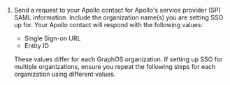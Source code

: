 1. Send a request to your Apollo contact for Apollo's service provider (SP) SAML information. Include the organization name(s) you are setting SSO up for. Your Apollo contact will respond with the following values:

   - Single Sign-on URL
   - Entity ID

   <Note>

   These values differ for each GraphOS organization. If setting up SSO for multiple organizations, ensure you repeat the following steps for each organization using different values.

   </Note>

